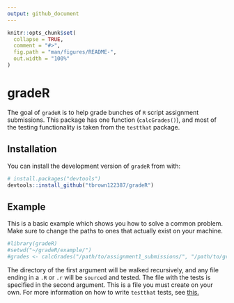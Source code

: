 ```yaml
---
output: github_document
---
```


<!-- README.md is generated from README.Rmd. Please edit that file -->

```r
knitr::opts_chunk$set(
  collapse = TRUE,
  comment = "#>",
  fig.path = "man/figures/README-",
  out.width = "100%"
)
```
# gradeR

<!-- badges: start -->
<!-- badges: end -->

The goal of `gradeR` is to help grade bunches of `R` script assignment submissions. This package has one function (`calcGrades()`), and most of the testing functionality is taken from the `testthat` package.

## Installation

<!-- You can install the released version of gradeR from [CRAN](https://CRAN.R-project.org) with: -->

<!-- ``` r -->
<!-- install.packages("gradeR") -->
<!-- ``` -->

<!-- And the development version from [GitHub](https://github.com/) with: -->

<!-- ``` r -->
<!-- # install.packages("devtools") -->
<!-- devtools::install_github("tbrown122387/gradeR") -->
<!-- ``` -->

You can install the development version of `gradeR` from with:

``` r
# install.packages("devtools")
devtools::install_github("tbrown122387/gradeR")
```

## Example

This is a basic example which shows you how to solve a common problem. Make sure to change the paths to ones that actually exist on your machine.

```r
#library(gradeR)
#setwd("~/gradeR/example/")
#grades <- calcGrades("/path/to/assignment1_submissions/", "/path/to/grade_hw1.R")
```

The directory of the first argument will be walked recursively, and any file ending in a `.R` or `.r` will be `source`d and tested. The file with the tests is specified in the second argument. This is a file you must create on your own. For more information on how to write `testthat` tests, see [this.](https://cran.r-project.org/package=testthat) 

